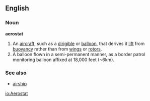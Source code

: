 ==English==

===Noun===
{{wikipedia}}
'''aerostat'''
#An [[aircraft]], such as a [[dirigible]] or [[balloon]], that derives it [[lift]] from [[buoyancy]] rather than from [[wing]]s or [[rotor]]s.
# A balloon flown in a semi-permanent manner, as a border patrol monitoring balloon affixed at 18,000 feet (~6km).

===See also===
*[[airship]]

[[io:Aerostat]]